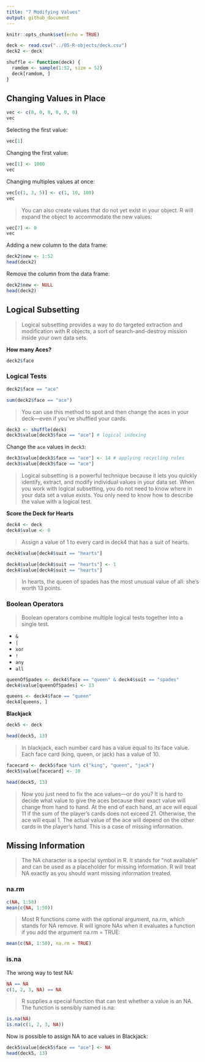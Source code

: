 ```yaml
---
title: "7 Modifying Values"
output: github_document
---
```


```r
knitr::opts_chunk$set(echo = TRUE)
```


```r
deck <- read.csv("../05-R-objects/deck.csv")
deck2 <- deck
```

```r
shuffle <- function(deck) {
  ramdom <- sample(1:52, size = 52)
  deck[ramdom, ]
}
```


## Changing Values in Place

```r
vec <- c(0, 0, 0, 0, 0, 0)
vec
```

Selecting the first value:

```r
vec[1]
```

Changing the first value:

```r
vec[1] <- 1000
vec
```
Changing multiples values at once:

```r
vec[c(1, 3, 5)] <- c(1, 10, 100)
vec
```

>You can also create values that do not yet exist in your object. R will expand the object to accommodate the new values:

```r
vec[7] <- 0
vec
```

Adding a new column to the data frame:
```r
deck2$new <- 1:52
head(deck2)
```

Remove the column from the data frame:

```r
deck2$new <- NULL
head(deck2)
```

##  Logical Subsetting

> Logical subsetting provides a way to do targeted extraction and modification with R objects, a sort of search-and-destroy mission inside your own data sets.

__How many Aces?__
```r
deck2$face
```

### Logical Tests

```r
deck2$face == "ace"
```

```r
sum(deck2$face == "ace")
```

> You can use this method to spot and then change the aces in your deck—even if you’ve shuffled your cards. 

```r
deck3 <- shuffle(deck)
deck3$value[deck3$face == "ace"] # logical indexing
```

Change the `ace` values in `deck3`:

```r
deck3$value[deck3$face == "ace"] <- 14 # applying recycling rules
deck3$value[deck3$face == "ace"]
```

>Logical subsetting is a powerful technique because it lets you quickly identify, extract, and modify individual values in your data set. When you work with logical subsetting, you do not need to know where in your data set a value exists. You only need to know how to describe the value with a logical test.


__Score the Deck for Hearts__

```r
deck4 <- deck
deck4$value <- 0
```

>Assign a value of 1 to every card in deck4 that has a suit of hearts. 

```r
deck4$value[deck4$suit == "hearts"]
```

```r
deck4$value[deck4$suit == "hearts"] <- 1
deck4$value[deck4$suit == "hearts"]
```

> In hearts, the queen of spades has the most unusual value of all: she’s worth 13 points.

### Boolean Operators

> Boolean operators combine multiple logical tests together into a single test.

- `&`
- `|`
- `xor`
- `!`
- `any`
- `all`

```r
queenOfSpades <- deck4$face == "queen" & deck4$suit == "spades"
deck4$value[queenOfSpades] <- 13
```

```r
queens <- deck4$face == "queen"
deck4[queens, ]
```

__Blackjack__

```r
deck5 <- deck
```

```r
head(deck5, 13)
```

> In blackjack, each number card has a value equal to its face value. Each face card (king, queen, or jack) has a value of 10.

```r
facecard <- deck5$face %in% c("king", "queen", "jack")
deck5$value[facecard] <- 10

head(deck5, 13)
```

> Now you just need to fix the ace values—or do you? It is hard to decide what value to give the aces because their exact value will change from hand to hand. At the end of each hand, an ace will equal 11 if the sum of the player’s cards does not exceed 21. Otherwise, the ace will equal 1. The actual value of the ace will depend on the other cards in the player’s hand. This is a case of missing information.

## Missing Information

> The NA character is a special symbol in R. It stands for “not available” and can be used as a placeholder for missing information. R will treat NA exactly as you should want missing information treated. 

### na.rm

```r
c(NA, 1:50)
mean(c(NA, 1:50))
```
> Most R functions come with the optional argument, na.rm, which stands for NA remove. R will ignore NAs when it evaluates a function if you add the argument na.rm = TRUE:

```r
mean(c(NA, 1:50), na.rm = TRUE)
```

### is.na

The wrong way to test NA:
```r
NA == NA
c(1, 2, 3, NA) == NA
```

> R supplies a special function that can test whether a value is an NA. The function is sensibly named is.na:

```r
is.na(NA)
is.na(c(1, 2, 3, NA))
```

Now is possible to assign NA to ace values in Blackjack:

```r
deck5$value[deck5$face == "ace"] <- NA
head(deck5, 13)
```

